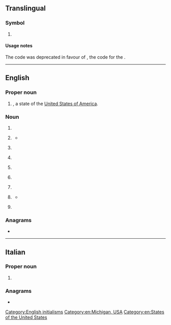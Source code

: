 {{also|Appendix:Variations of "mi"}}
==Translingual==

===Symbol===
{{mul-symbol}}

# {{ISO 3166|1|2|obs=1|Midway Atoll|from=1974|to=1986}}

====Usage notes====
The code was deprecated in favour of {{l|mul|UM}}, the code for the {{w|United States Minor Outlying Islands}}.

----

==English==

===Proper noun===
{{en-prop}}

# {{abbreviation of|en|[[Michigan]]|nodot=1}}, a state of the [[United States of America]].

===Noun===
{{en-noun|~}}

# {{initialism of|en|[[middle]] [[initial]]}}
# {{lb|en|military}} {{initialism of|en|[[military]] [[intelligence]]}}
#* {{quote-book|en|year=2009|author={{w|Karen Connelly}}|title=Burmese Lessons: A Love Story|location=Toronto|publisher=Random House Canada|isbn=9780307356680|page={{gbooks|C7nIHKBM20UC|108|MI}}|passage=Three months ago, after a minor argument between a small group of students and a tea shop owner, police arrived on the scene, arrested the students, and beat them up in a nearby police station. Apparently, the tea shop was owned by an '''MI''' agent.}}
# {{lb|en|cardiology}} {{initialism of|en|myocardial infarction}}
# {{lb|en|cardiology}} {{initialism of|en|[[mitral]] [[insufficiency]]}}
# {{lb|en|dentistry}} {{initialism of|en|[[mesioincisal]]}}
# {{lb|en|medicine}} {{initialism of|en|{{w|mechanical index}}}}
# {{lb|en|medicine}} {{initialism of|en|[[medical]] [[inspection]]}}
# {{lb|en|information theory}} {{initialism of|en|mutual information}}
#* {{quote-journal|1=en|year=2018|author=Clarence Green|author2=James Lambert|title=Advancing disciplinary literacy through English for academic purposes: Discipline-specific wordlists, collocations and word families for eight secondary subjects|journal=Journal of English for Academic Purposes|volume=35|doi=https://doi.org/10.1016/j.jeap.2018.07.004|page=112|text='''MI''' excludes words that frequently combine with many words (e.g. ''the''), but can overemphasize low frequency collocation.}}
# {{lb|en|baseball}} {{initialism of|en|middle infielder}}

===Anagrams===
* {{anagrams|en|a=im|'im|I'm|I. M.|I.M.|IM|Im|im-}}

[[Category:English initialisms]]
[[Category:en:Michigan, USA]]
[[Category:en:States of the United States]]

----

==Italian==

===Proper noun===
{{head|it|proper noun}}

# {{abbreviation of|it|[[Milano]]}}

===Anagrams===
* {{anagrams|it|a=im|im-}}